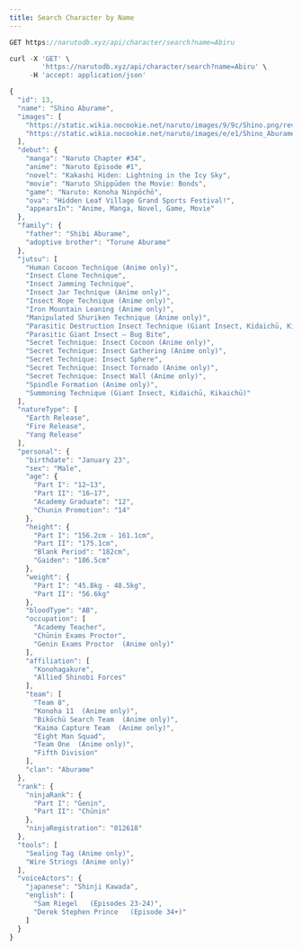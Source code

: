```yaml
---
title: Search Character by Name
---
```


```js
GET https://narutodb.xyz/api/character/search?name=Abiru
```

```js
curl -X 'GET' \
        'https://narutodb.xyz/api/character/search?name=Abiru' \
     -H 'accept: application/json'
```

```js
{
  "id": 13,
  "name": "Shino Aburame",
  "images": [
    "https://static.wikia.nocookie.net/naruto/images/9/9c/Shino.png/revision/latest/scale-to-width-down/300?cb=20160924021327",
    "https://static.wikia.nocookie.net/naruto/images/e/e1/Shino_Aburame_P2.png/revision/latest/scale-to-width-down/300?cb=20160927065621"
  ],
  "debut": {
    "manga": "Naruto Chapter #34",
    "anime": "Naruto Episode #1",
    "novel": "Kakashi Hiden: Lightning in the Icy Sky",
    "movie": "Naruto Shippūden the Movie: Bonds",
    "game": "Naruto: Konoha Ninpōchō",
    "ova": "Hidden Leaf Village Grand Sports Festival!",
    "appearsIn": "Anime, Manga, Novel, Game, Movie"
  },
  "family": {
    "father": "Shibi Aburame",
    "adoptive brother": "Torune Aburame"
  },
  "jutsu": [
    "Human Cocoon Technique (Anime only)",
    "Insect Clone Technique",
    "Insect Jamming Technique",
    "Insect Jar Technique (Anime only)",
    "Insect Rope Technique (Anime only)",
    "Iron Mountain Leaning (Anime only)",
    "Manipulated Shuriken Technique (Anime only)",
    "Parasitic Destruction Insect Technique (Giant Insect, Kidaichū, Kikaichū)",
    "Parasitic Giant Insect — Bug Bite",
    "Secret Technique: Insect Cocoon (Anime only)",
    "Secret Technique: Insect Gathering (Anime only)",
    "Secret Technique: Insect Sphere",
    "Secret Technique: Insect Tornado (Anime only)",
    "Secret Technique: Insect Wall (Anime only)",
    "Spindle Formation (Anime only)",
    "Summoning Technique (Giant Insect, Kidaichū, Kikaichū)"
  ],
  "natureType": [
    "Earth Release",
    "Fire Release",
    "Yang Release"
  ],
  "personal": {
    "birthdate": "January 23",
    "sex": "Male",
    "age": {
      "Part I": "12–13",
      "Part II": "16–17",
      "Academy Graduate": "12",
      "Chunin Promotion": "14"
    },
    "height": {
      "Part I": "156.2cm - 161.1cm",
      "Part II": "175.1cm",
      "Blank Period": "182cm",
      "Gaiden": "186.5cm"
    },
    "weight": {
      "Part I": "45.8kg - 48.5kg",
      "Part II": "56.6kg"
    },
    "bloodType": "AB",
    "occupation": [
      "Academy Teacher",
      "Chūnin Exams Proctor",
      "Genin Exams Proctor  (Anime only)"
    ],
    "affiliation": [
      "Konohagakure",
      "Allied Shinobi Forces"
    ],
    "team": [
      "Team 8",
      "Konoha 11  (Anime only)",
      "Bikōchū Search Team  (Anime only)",
      "Kaima Capture Team  (Anime only)",
      "Eight Man Squad",
      "Team One  (Anime only)",
      "Fifth Division"
    ],
    "clan": "Aburame"
  },
  "rank": {
    "ninjaRank": {
      "Part I": "Genin",
      "Part II": "Chūnin"
    },
    "ninjaRegistration": "012618"
  },
  "tools": [
    "Sealing Tag (Anime only)",
    "Wire Strings (Anime only)"
  ],
  "voiceActors": {
    "japanese": "Shinji Kawada",
    "english": [
      "Sam Riegel   (Episodes 23-24)",
      "Derek Stephen Prince   (Episode 34+)"
    ]
  }
}
```
